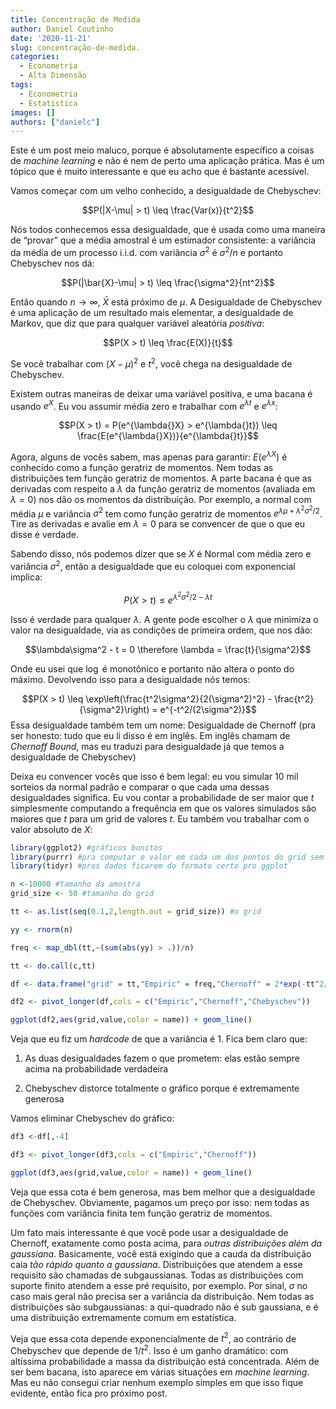 ```yaml
---
title: Concentração de Medida
author: Daniel Coutinho
date: '2020-11-21'
slug: concentração-de-medida.
categories:
  - Econometria
  - Alta Dimensão
tags:
  - Econometria
  - Estatística
images: []
authors: ["danielc"]
---
```


Este é um post meio maluco, porque é absolutamente específico a coisas de _machine learning_ e não é nem de perto uma aplicação prática. Mas é um tópico que é muito interessante e que eu acho que é bastante acessível. 

Vamos começar com um velho conhecido, a desigualdade de Chebyschev:

$$P(|X-\mu| > t) \leq \frac{Var(x)}{t^2}$$

Nós todos conhecemos essa desigualdade, que é usada como uma maneira de "provar" que a média amostral é um estimador consistente: a variância da média de um processo i.i.d. com variância $\sigma^2$ é $\sigma^2/n$ e portanto Chebyschev nos dá:

$$P(|\bar{X}-\mu| > t) \leq \frac{\sigma^2}{nt^2}$$

Então quando $n \rightarrow \infty$, $\bar{X}$ está próximo de $\mu$. A Desigualdade de Chebyschev é uma aplicação de um resultado mais elementar, a desigualdade de Markov, que diz que para qualquer variável aleatória _positiva_: 

$$P(X > t) \leq \frac{E(X)}{t}$$

Se você trabalhar com $(X-\mu)^2$ e $t^2$, você chega na desigualdade de Chebyschev. 

Existem outras maneiras de deixar uma variável positiva, e uma bacana é usando $e^X$. Eu vou assumir média zero e trabalhar com $e^{\lambda{}t}$ e $e^{\lambda{}x}$: 

$$P(X > t) = P(e^{\lambda{}X} > e^{\lambda{}t}) \leq \frac{E(e^{\lambda{}X})}{e^{\lambda{}t}}$$ 

Agora, alguns de vocês sabem, mas apenas para garantir: $E(e^{\lambda{}X})$ é conhecido como a função geratriz de momentos. Nem todas as distribuições tem função geratriz de momentos. A parte bacana é que as derivadas com respeito a $\lambda$ da função geratriz de momentos (avaliada em $\lambda=0$) nos dão os momentos da distribuição. Por exemplo, a normal com média $\mu$ e variância $\sigma^2$ tem como função geratriz de momentos $e^{\lambda\mu + \lambda^2 \sigma^2/2}$. Tire as derivadas e avalie em $\lambda=0$ para se convencer de que o que eu disse é verdade. 

Sabendo disso, nós podemos dizer que se $X$ é Normal com média zero e variância $\sigma^2$, então a desigualdade que eu coloquei com exponencial implica:

$$P(X > t) \leq e^{\lambda^2\sigma^2/2 - \lambda{}t}$$

Isso é verdade para qualquer $\lambda$. A gente pode escolher o $\lambda$ que minimiza o valor na desigualdade, via as condições de primeira ordem, que nos dão:

$$\lambda\sigma^2 - t = 0 \therefore \lambda =  \frac{t}{\sigma^2}$$

Onde eu usei que $\log$ é monotônico e portanto não altera o ponto do máximo. Devolvendo isso para a desigualdade nós temos:

$$P(X > t) \leq \exp\left(\frac{t^2\sigma^2}{2(\sigma^2)^2} - \frac{t^2}{\sigma^2}\right) = e^{-t^2/(2\sigma^2)}$$
Essa desigualdade também tem um nome: Desigualdade de Chernoff (pra ser honesto: tudo que eu li disso é em inglês. Em inglês chamam de _Chernoff Bound_, mas eu traduzi para desigualdade já que temos a desigualdade de Chebyschev)

Deixa eu convencer vocês que isso é bem legal: eu vou simular 10 mil sorteios da normal padrão e comparar o que cada uma dessas desigualdades significa. Eu vou contar a probabilidade de ser maior que $t$ simplesmente computando a frequência em que os valores simulados são maiores que $t$ para um grid de valores $t$. Eu também vou trabalhar com o valor absoluto de $X$:

```r

library(ggplot2) #gráficos bonitos
library(purrr) #pra computar o valor em cada um dos pontos do grid sem usar um for
library(tidyr) #pros dados ficarem do formato certo pro ggplot

n <-10000 #tamanho da amostra
grid_size <- 50 #tamanho do grid

tt <- as.list(seq(0.1,2,length.out = grid_size)) #o grid

yy <- rnorm(n)

freq <- map_dbl(tt,~(sum(abs(yy) > .))/n)

tt <- do.call(c,tt)

df <- data.frame("grid" = tt,"Empiric" = freq,"Chernoff" = 2*exp(-tt^2/2),"Chebyschev" = 1/tt^2)

df2 <- pivot_longer(df,cols = c("Empiric","Chernoff","Chebyschev"))

ggplot(df2,aes(grid,value,color = name)) + geom_line()

```

Veja que eu fiz um _hardcode_ de que a variância é 1. Fica bem claro que:

1. As duas desigualdades fazem o que prometem: elas estão sempre acima na probabilidade verdadeira

2. Chebyschev distorce totalmente o gráfico porque é extremamente generosa

Vamos eliminar Chebyschev do gráfico:

```r

df3 <-df[,-4]

df3 <- pivot_longer(df3,cols = c("Empiric","Chernoff"))

ggplot(df3,aes(grid,value,color = name)) + geom_line()


```

Veja que essa cota é bem generosa, mas bem melhor que a desigualdade de Chebyschev. Obviamente, pagamos um preço por isso: nem todas as funções com variância finita tem função geratriz de momentos.

Um fato mais interessante é que você pode usar a desigualdade de Chernoff, exatamente como posta acima, para _outras distribuições além da gaussiana_. Basicamente, você está exigindo que a cauda da distribuição caia _tão rápido quanto a gaussiana_. Distribuições que atendem a esse requisito são chamadas de subgaussianas. Todas as distribuições com suporte finito atendem a esse pré requisito, por exemplo. Por sinal, $\sigma$ no caso mais geral não precisa ser a variância da distribuição. Nem todas as distribuições são subgaussianas: a qui-quadrado não é sub gaussiana, e é uma distribuição extremamente comum em estatística. 

Veja que essa cota depende exponencialmente de $t^2$, ao contrário de Chebyschev que depende de $1/t^2$. Isso é um ganho dramático: com altíssima probabilidade a massa da distribuição está concentrada. Além de ser bem bacana, isto aparece em várias situações em _machine learning_. Mas eu não consegui criar nenhum exemplo simples em que isso fique evidente, então fica pro próximo post.